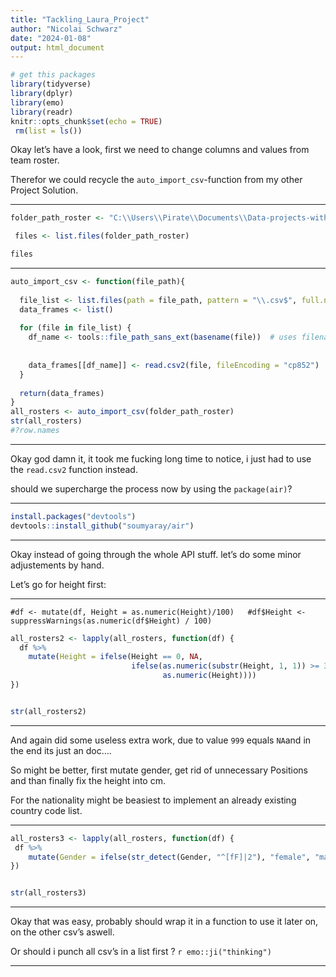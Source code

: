 ```yaml
---
title: "Tackling_Laura_Project"
author: "Nicolai Schwarz"
date: "2024-01-08"
output: html_document
---
```


```r
# get this packages
library(tidyverse)
library(dplyr)
library(emo)
library(readr)
knitr::opts_chunk$set(echo = TRUE)
 rm(list = ls())
```

Okay let's have a look, first we need to change columns and values from team roster.

Therefor we could recycle the `auto_import_csv`-function from my other Project Solution.

***

```r
folder_path_roster <- "C:\\Users\\Pirate\\Documents\\Data-projects-with-R-and-GitHub\\Projects\\laura-burk\\volleyball-project\\team-rosters"

 files <- list.files(folder_path_roster)

files
```

***

```r

auto_import_csv <- function(file_path){
  
  file_list <- list.files(path = file_path, pattern = "\\.csv$", full.names = TRUE)        #-> here we could change the auto import to other data type's 
  data_frames <- list()
  
  for (file in file_list) {
    df_name <- tools::file_path_sans_ext(basename(file))  # uses filename as dataframe
    
    
    data_frames[[df_name]] <- read.csv2(file, fileEncoding = "cp852")
  }
  
  return(data_frames)
}
all_rosters <- auto_import_csv(folder_path_roster)
str(all_rosters)
#?row.names
```

***

Okay god damn it, it took me fucking long time to notice, i just had to use the `read.csv2` function instead.

should we supercharge the process now by using the `package(air)`?

***


```r
install.packages("devtools") 
devtools::install_github("soumyaray/air")
```
***

Okay instead of going through the whole API stuff. let's do some minor adjustements by hand.

Let's go for height first:

***
`#df <- mutate(df, Height = as.numeric(Height)/100)
  #df$Height <- suppressWarnings(as.numeric(df$Height) / 100)`

```r
all_rosters2 <- lapply(all_rosters, function(df) {
  df %>%
    mutate(Height = ifelse(Height == 0, NA,
                           ifelse(as.numeric(substr(Height, 1, 1)) >= 3, as.numeric(paste0("1", substring(Height, 2))),
                                  as.numeric(Height))))
})


str(all_rosters2)

```

***

And again did some useless extra work, due to value `999` equals `NA`and in the end its just an doc....

So might be better, first mutate gender, get rid of unnecessary Positions and than finally fix the height into cm.

For the nationality might be beasiest to implement an already existing country code list.

***

```r
all_rosters3 <- lapply(all_rosters, function(df) {
 df %>%
    mutate(Gender = ifelse(str_detect(Gender, "^[fF]|2"), "female", "male"))
})


str(all_rosters3)
```

***

Okay that was easy, probably should wrap it in a function to use it later on, on the other csv's aswell.

Or should i punch all csv's in a list first ? `r emo::ji("thinking")`

***

